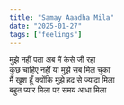 ```yaml
---
title: "Samay Aaadha Mila"
date: "2025-01-27"
tags: ["feelings"]
---
```


मुझे नहीं पता अब मैं कैसे जी रहा  
कुछ चाहिए नहीं या मुझे सब मिल चुका  
मैं खुश हूँ क्योंकि मुझे हद से ज्यादा मिला  
बहुत प्यार मिला पर समय आधा मिला
